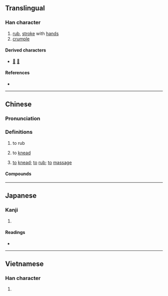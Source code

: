 {{character info}}
==Translingual==

===Han character===
{{Han char|rn=64|rad=手|as=07|sn=10|four=52047|canj=QBV|ids=⿰扌妥}}

# [[rub]], [[stroke]] with [[hand]]s
# [[crumple]]

====Derived characters====
* [[𩝺]] [[𥱮]]

====References====
* {{Han ref|kx=0432.070|dkj=12109|dj=0781.150|hdz=31886.010|uh=633C|ud=25404|bh=D1BD|bd=53693}}

----

==Chinese==
{{zh-forms}}

===Pronunciation===
{{zh-pron
|m=ruó,ruá
|m-s=rua2
|c=no4
|h=pfs=nò
|cat=v
}}

===Definitions===
{{zh-hanzi}}

# to rub
# {{lb|zh|Sichuan}} to [[knead]]
# {{lb|zh|Hakka}} [[to]] [[knead]]; [[to]] [[rub]]; [[to]] [[massage]]

====Compounds====
{{zh-der|挼挲|挼搓}}

----

==Japanese==

===Kanji===
{{ja-kanji|grade=|rs=手07}}

# {{rfdef|ja|sort=手07}}

====Readings====
* {{ja-readings|on=[[だ]] (da), [[な]] (na), [[だい]] (dai), [[ない]] (nai)|kun=[[おとす]] (otosu)}}

----

==Vietnamese==

===Han character===
{{vi-readings|reading=noa, nỗi|rs=手07}}

# {{rfdef|vi|sort=手07}}